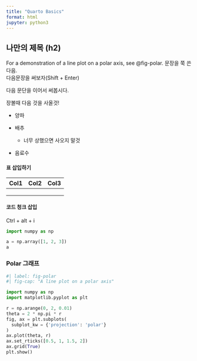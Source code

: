```yaml
---
title: "Quarto Basics"
format: html
jupyter: python3
---
```


## 나만의 제목 (h2)

For a demonstration of a line plot on a polar axis, see @fig-polar. 문장을 쭉 쓴다음.\
다음문장을 써보자(Shift + Enter)

다음 문단을 이어서 써봅시다.

장볼때 다음 것을 사올것!

-   양파

-   배추

    -   너무 상했으면 사오지 말것

-   음료수

#### 표 삽입하기

| Col1 | Col2 | Col3 |
|------|------|------|
|      |      |      |
|      |      |      |
|      |      |      |

#### 코드 청크 삽입

Ctrl + alt + i

```python
import numpy as np

a = np.array([1, 2, 3])
a
```

### Polar 그래프

```python
#| label: fig-polar
#| fig-cap: "A line plot on a polar axis"

import numpy as np
import matplotlib.pyplot as plt

r = np.arange(0, 2, 0.01)
theta = 2 * np.pi * r
fig, ax = plt.subplots(
  subplot_kw = {'projection': 'polar'} 
)
ax.plot(theta, r)
ax.set_rticks([0.5, 1, 1.5, 2])
ax.grid(True)
plt.show()
```